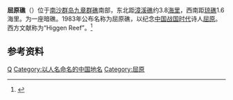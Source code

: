 {{Infobox Disputed Islands
| plural = yes
| name             =屈原礁
| image name       = 
| image caption    = 
| image size       = 
| locator map      = {{Location map+ |Spratly Islands|float=center |width=300 |caption=屈原礁的位置  
|places=
{{location map~ |Spratly Islands|marksize=6 |lat=9.8 |long=114.4 |label='''屈原礁''' |position=bottom}}
}}
| map_custom       = yes
| native name      = 
| native name link = 
| other_names         = 
| location         = [[南海|南海]]
| coordinates      = {{Coord|9|48|N|114|24|E|display=inline,title}}
| archipelago      = [[南沙群岛|南沙群岛]]
| total islands    = 
| major islands    = 
| country                         = 無
| country admin divisions title   = 
| country admin divisions         =
| country claim                   = {{flag|Vietnam}}
| country claim divisions title   = 县
| country claim divisions         = [[庆和省|庆和省]][[长沙县_(越南)|长沙县]]
| country 1 claim                   = {{PRC}}
| country 1 claim divisions title   = 地级市
| country 1 claim divisions         = [[海南省|海南省]][[三沙市|三沙市]]
| country 2 claim                 = {{ROC}}
| country 2 claim divisions title = 直辖市
| country 2 claim divisions       = [[高雄市|高雄市]][[旗津區|旗津區]]
| country 3 claim                 =  {{flag|Philippines}}
| country 3 claim divisions title   = 市
| country 3 claim divisions         = [[民马罗巴区|民马罗巴区]][[巴拉望省|巴拉望省]][[卡拉扬市|卡拉扬市]]
| population       =
| population as of = 
| density          = 
| ethnic groups    = 
| additional info  =
}}
{{九章群礁}}
'''屈原礁'''（{{vie|v=Đá Phúc Sĩ}}）位于[[南沙群岛|南沙群岛]][[九章群礁|九章群礁]]南部，东北距[[漳溪礁|漳溪礁]]约3.8[[海里|海里]]，西南距[[琼礁|琼礁]]1.6海里。为一座暗礁。1983年公布名称为屈原礁，以纪念[[中国|中国]][[战国时代|战国时代]]诗人[[屈原|屈原]]。西方文献称为“Higgen Reef”。<ref>{{cite book zh |author=广东省地名委员会 |title=《南海诸岛地名资料汇编》 |format=M |edition=1 |location=广州 |publisher=广东省地图出版社 |date=1988 |pages=199|id= ISBN 80522-023-9}}</ref>

==参考资料==
{{reflist}}

{{South China Sea Islands}}
[[Category:南沙群岛|Q]]
[[Category:以人名命名的中国地名|Category:以人名命名的中国地名]]
[[Category:屈原|Category:屈原]]